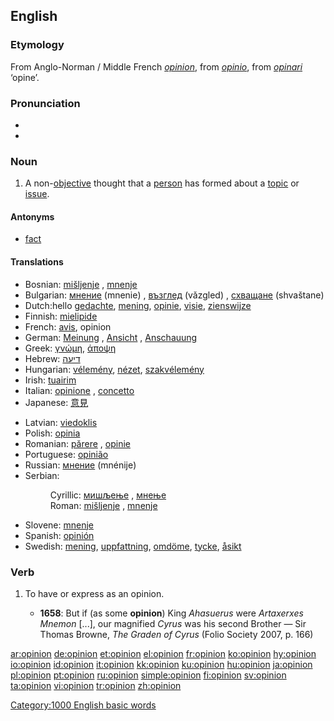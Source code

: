 {{see|opinión}}
==English==

{{rank|wind|drew|strength|596|opinion|according|walked|office}}

===Etymology===
From Anglo-Norman / Middle French ''[[#French|opinion]]'', from {{L.}} ''[[opinio]]'', from ''[[opinari]]'' ‘opine’.

===Pronunciation===
*{{IPA|/əˈpɪnjən/}}
*{{audio|en-us-opinion.ogg|Audio (US)}}

===Noun===
{{en-noun}}

# A non-[[objective]] thought that a [[person]] has formed about a [[topic]] or [[issue]].

====Antonyms====
*[[fact]]

====Translations====
{{top}}
*Bosnian: [[mišljenje]] {{n}}, [[mnenje]] {{n}}
*Bulgarian: [[мнение]] (mnenie) {{n}}, [[възглед]] (vǎzgled) {{m}}, [[схващане]] (shvaštane) {{n}}
*Dutch:hello [[gedachte]], [[mening]], [[opinie]], [[visie]], [[zienswijze]]
*Finnish: [[mielipide]]
*French: [[avis]], opinion
*German: [[Meinung]] {{f}}, [[Ansicht]] {{f}}, [[Anschauung]] {{f}}
*Greek: [[γνώμη]], [[άποψη]]
*Hebrew: [[דיעה]] {{f}}
*Hungarian: [[vélemény]], [[nézet]], [[szakvélemény]]
*Irish: [[tuairim]]
*Italian: [[opinione]] {{f}}, [[concetto]] {{m}}
*Japanese: [[意見]]
{{mid}}
*Latvian: [[viedoklis]]
*Polish: [[opinia]]
*Romanian: [[părere]] {{f}}, [[opinie]] {{f}}
*Portuguese: [[opinião]] {{f}}
*Russian: [[мнение]] (mnénije) {{n}}
*Serbian:
*:Cyrillic: [[мишљење]] {{n}}, [[мнење]] {{n}}
*:Roman: [[mišljenje]] {{n}}, [[mnenje]] {{n}}
*Slovene: [[mnenje]] {{n}}
*Spanish: [[opinión]]
*Swedish: [[mening]], [[uppfattning]], [[omdöme]], [[tycke]], [[åsikt]]
{{bottom}}

===Verb===
{{en-verb}}

# {{transitive}} To have or express as an opinion.
#*'''1658''': But if (as some '''opinion''') King ''Ahasuerus'' were ''Artaxerxes Mnemon'' [...], our magnified ''Cyrus'' was his second Brother — Sir Thomas Browne, ''The Graden of Cyrus'' (Folio Society 2007, p. 166)

[[Category:1000 English basic words]]

[[ar:opinion]]
[[de:opinion]]
[[et:opinion]]
[[el:opinion]]
[[fr:opinion]]
[[ko:opinion]]
[[hy:opinion]]
[[io:opinion]]
[[id:opinion]]
[[it:opinion]]
[[kk:opinion]]
[[ku:opinion]]
[[hu:opinion]]
[[ja:opinion]]
[[pl:opinion]]
[[pt:opinion]]
[[ru:opinion]]
[[simple:opinion]]
[[fi:opinion]]
[[sv:opinion]]
[[ta:opinion]]
[[vi:opinion]]
[[tr:opinion]]
[[zh:opinion]]